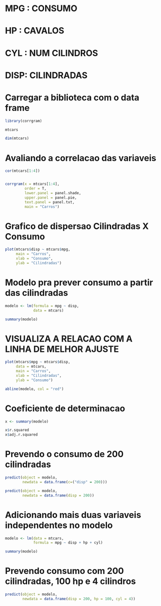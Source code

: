 

# MPG : CONSUMO
# HP  : CAVALOS
# CYL : NUM CILINDROS
# DISP: CILINDRADAS

# Carregar a biblioteca com o data frame

```r

library(corrgram)

mtcars

dim(mtcars)

```

# Avaliando a correlacao das variaveis

```r

cor(mtcars[1:4])


corrgram(x = mtcars[1:4],
         order = T,
         lower.panel = panel.shade,
         upper.panel = panel.pie,
         text.panel = panel.txt,
         main = "Carros")

```


# Grafico de dispersao Cilindradas X Consumo
```r

plot(mtcars$disp ~ mtcars$mpg,
     main = "Carros",
     xlab = "Consumo",
     ylab = "Cilindradas")

```


# Modelo pra prever consumo a partir das cilindradas

```r

modelo <- lm(formula = mpg ~ disp,
             data = mtcars)

summary(modelo)

```


# VISUALIZA A RELACAO COM A LINHA DE MELHOR AJUSTE

```r

plot(mtcars$mpg ~ mtcars$disp,
     data = mtcars,
     main = "Carros",
     xlab = "Cilindradas",
     ylab = "Consumo")

abline(modelo, col = "red")


```




# Coeficiente de determinacao
```r

x <- summary(modelo)

x$r.squared
x$adj.r.squared

```


# Prevendo o consumo de 200 cilindradas
```r

predict(object = modelo,
        newdata = data.frame(c=("disp" = 200)))

predict(object = modelo,
        newdata = data.frame(disp = 200))

```


# Adicionando mais duas variaveis independentes no modelo
```r

modelo <- lm(data = mtcars,
             formula = mpg ~ disp + hp + cyl)

summary(modelo)

```



# Prevendo consumo com 200 cilindradas, 100 hp e 4 cilindros
```r



predict(object = modelo,
        newdata = data.frame(disp = 200, hp = 100, cyl = 4))

```
